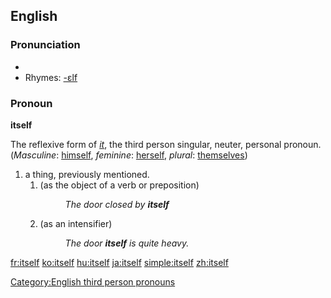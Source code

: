 ==English==

===Pronunciation===
*{{audio|en-us-itself.ogg|Audio (US)}}
*Rhymes: [[Rhymes:English:-ɛlf|-ɛlf]]

===Pronoun===
'''itself'''

The reflexive form of ''[[it]]'', the third person singular, neuter, personal pronoun. (''Masculine'': [[himself]], ''feminine'': [[herself]], ''plural'': [[themselves]])

#a thing, previously mentioned.
##(as the object of a verb or preposition)
##:''The door closed by '''itself'''''
##(as an intensifier)
##:''The door '''itself''' is quite heavy.''

[[Category:English third person pronouns]]

[[fr:itself]]
[[ko:itself]]
[[hu:itself]]
[[ja:itself]]
[[simple:itself]]
[[zh:itself]]